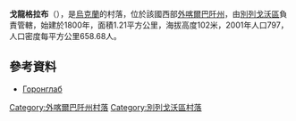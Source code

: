 {{coord|48|18|40|N|22|21|45|E|scale:30000|display=title}}

'''戈龍格拉布'''（{{lang-uk|Горонглаб}}），是[[烏克蘭|烏克蘭]]的村落，位於該國西部[[外喀爾巴阡州|外喀爾巴阡州]]，由[[別列戈沃區|別列戈沃區]]負責管轄，始建於1800年，面積1.21平方公里，海拔高度102米，2001年人口797，人口密度每平方公里658.68人。

==參考資料==
* [http://w1.c1.rada.gov.ua/pls/z7502/A005?rdat1=22.11.2011&rf7571=10960 Горонглаб]{{dead link|date=2018年3月 |bot=InternetArchiveBot |fix-attempted=yes }}

{{DEFAULTSORT:Горонглаб}}

[[Category:外喀爾巴阡州村落|Category:外喀爾巴阡州村落]]
[[Category:別列戈沃區村落|Category:別列戈沃區村落]]


{{Zakarpattia-geo-stub}}